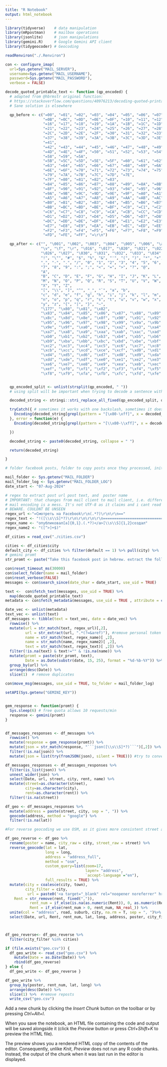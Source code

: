 ```yaml
---
title: "R Notebook"
output: html_notebook
--- 
```


```r
library(tidyverse)    # data manipulation
library(mRpostman)    # mailbox operations
library(jsonlite)     # json manipulations
library(gemini.R)     # Google Gemini API client
library(tidygeocoder) # Geocoding
```

```r

readRenviron("./.Renviron")

con <- configure_imap(
  url=Sys.getenv("MAIL_SERVER"),
  username=Sys.getenv("MAIL_USERNAME"),
  password=Sys.getenv("MAIL_PASSWORD"),
  verbose = FALSE)
```

```r
decode_quoted_printable_text <- function (qp_encoded) {
  # adapted from @hbrmstr original function:
  # https://stackoverflow.com/questions/40976213/decoding-quoted-printable-string-in-r
  # Sane solution is elsewhere

  qp_before <- c("=00", "=01", "=02", "=03", "=04", "=05", "=06", "=07", "=08", "=09", "=0A",
                 "=0B", "=0C", "=0D", "=0E", "=0F", "=10", "=11", "=12", "=13", "=14", "=15",
                 "=16", "=17", "=18", "=19", "=1A", "=1B", "=1C", "=1D", "=1E", "=1F", "=20",
                 "=21", "=22", "=23", "=24", "=25", "=26", "=27", "=28", "=29", "=2A", "=2B",
                 "=2C", "=2D", "=2E", "=2F", "=30", "=31", "=32", "=33", "=34", "=35", "=36",
                 "=37", "=38", "=39", "=3A", "=3B", "=3C", "=3D", "=3E", "=3F", "=40",
                 "=41",
                 "=42", "=43", "=44", "=45", "=46", "=47", "=48", "=49", "=4A", "=4B", "=4C",
                 "=4D", "=4E", "=4F", "=50", "=51", "=52", "=53", "=54", "=55", "=56", "=57",
                 "=58", "=59", "=5A",
                 "=5B", "=5C", "=5D", "=5E", "=5F", "=60", "=61", "=62",
                 "=63", "=64", "=65", "=66", "=67", "=68", "=69", "=6A", "=6B", "=6C", "=6D",
                 "=6E", "=6F", "=70", "=71", "=72", "=73", "=74", "=75", "=76", "=77", "=78",
                 "=79", "=7A", "=7B", "=7C", "=7D", "=7E",
                 "=7F", "=80", "=81", "=82", "=83",
                 "=84", "=85", "=86", "=87", "=88", "=89", "=8A", "=8B", "=8C", "=8D", "=8E",
                 "=8F", "=90", "=91", "=92", "=93", "=94", "=95", "=96", "=97", "=98", "=99",
                 "=9A", "=9B", "=9C", "=9D", "=9E", "=9F", "=A0", "=A1", "=A2", "=A3", "=A4",
                 "=A5", "=A6", "=A7", "=A8", "=A9", "=AA", "=AB", "=AC", "=AD", "=AE", "=AF",
                 "=B0", "=B1", "=B2", "=B3", "=B4", "=B5", "=B6", "=B7", "=B8", "=B9", "=BA",
                 "=BB", "=BC", "=BD", "=BE", "=BF", "=C0", "=C1", "=C2", "=C3", "=C4", "=C5",
                 "=C6", "=C7", "=C8", "=C9", "=CA", "=CB", "=CC", "=CD", "=CE", "=CF", "=D0",
                 "=D1", "=D2", "=D3", "=D4", "=D5", "=D6", "=D7", "=D8", "=D9", "=DA", "=DB",
                 "=DC", "=DD", "=DE", "=DF", "=E0", "=E1", "=E2", "=E3", "=E4", "=E5", "=E6",
                 "=E7", "=E8", "=E9", "=EA", "=EB", "=EC", "=ED", "=EE", "=EF", "=F0", "=F1",
                 "=F2", "=F3", "=F4", "=F5", "=F6", "=F7", "=F8", "=F9", "=FA", "=FB", "=FC",
                 "=FD", "=FE", "=FF", "=\r\n")

  qp_after <- c("", "\001", "\002", "\003", "\004", "\005", "\006", "\a", "\b", "\t", "\n",
                "\v", "\f", "\r", "\016", "\017", "\020", "\021", "\022", "\023", "\024", "\025",
                "\026", "\027", "\030", "\031", "\032", "\033", "\034", "\035", "\036", "\037", " ",
                "!", "\"", "#", "$", "%", "&", "'", "(", ")", "*", "+",
                ",", "-", ".", "/", "0", "1", "2", "3", "4", "5", "6",
                "7", "8", "9", ":", ";", "<", "=", ">", "?", "@",
                "A",
                "B", "C", "D", "E", "F", "G", "H", "I", "J", "K", "L",
                "M", "N", "O", "P", "Q", "R", "S", "T", "U", "V", "W",
                "X", "Y", "Z",
                "[", "\\", "]", "^", "_", "`", "a", "b",
                "c", "d", "e", "f", "g", "h", "i", "j", "k", "l", "m",
                "n", "o", "p", "q", "r", "s", "t", "u", "v", "w", "x",
                "y", "z", "{", "|", "}", "~",
                "\177", "\x80", "\x81", "\x82",
                "\x83", "\x84", "\x85", "\x86", "\x87", "\x88", "\x89", "\x8a", "\x8b",
                "\x8c", "\x8d", "\x8e", "\x8f", "\x90", "\x91", "\x92", "\x93", "\x94",
                "\x95", "\x96", "\x97", "\x98", "\x99", "\x9a", "\x9b", "\x9c", "\x9d",
                "\x9e", "\x9f", "\xa0", "\xa1", "\xa2", "\xa3", "\xa4", "\xa5", "\xa6",
                "\xa7", "\xa8", "\xa9", "\xaa", "\xab", "\xac", "\xad", "\xae", "\xaf",
                "\xb0", "\xb1", "\xb2", "\xb3", "\xb4", "\xb5", "\xb6", "\xb7", "\xb8",
                "\xb9", "\xba", "\xbb", "\xbc", "\xbd", "\xbe", "\xbf", "\xc0", "\xc1",
                "\xc2", "\xc3", "\xc4", "\xc5", "\xc6", "\xc7", "\xc8", "\xc9", "\xca",
                "\xcb", "\xcc", "\xcd", "\xce", "\xcf", "\xd0", "\xd1", "\xd2", "\xd3",
                "\xd4", "\xd5", "\xd6", "\xd7", "\xd8", "\xd9", "\xda", "\xdb", "\xdc",
                "\xdd", "\xde", "\xdf", "\xe0", "\xe1", "\xe2", "\xe3", "\xe4", "\xe5",
                "\xe6", "\xe7", "\xe8", "\xe9", "\xea", "\xeb", "\xec", "\xed", "\xee",
                "\xef", "\xf0", "\xf1", "\xf2", "\xf3", "\xf4", "\xf5", "\xf6", "\xf7",
                "\xf8", "\xf9", "\xfa", "\xfb", "\xfc", "\xfd", "\xfe", "\xff", "")


  qp_encoded_split <- unlist(strsplit(qp_encoded, " "))
  # using split will be important when trying to decode a sentence with capital letters

  decoded_string <- stringi::stri_replace_all_fixed(qp_encoded_split, qp_before, qp_after, vectorize_all=FALSE)

  tryCatch({ # sometimes it works with one backslash, sometimes it doesn't
    Encoding(decoded_string[grepl(pattern = "[\x80-\xff]", x = decoded_string)]) <- "latin1"
  }, error = function(e) {
    Encoding(decoded_string[grepl(pattern = "[\\x80-\\xff]", x = decoded_string)]) <- "latin1"

  })

  decoded_string <- paste0(decoded_string, collapse = " ")

  return(decoded_string)

}
```

```r


# folder facebook posts, folder to copy posts once they processed, initial date to search the posts dd-Mmm-yyyy  

mail_folder <- Sys.getenv("MAIL_FOLDER")        
mail_folder_log <- Sys.getenv("MAIL_FOLDER_LOG")
date_start <- "07-Aug-2024"

# regex to extract post url post text, and  poster name 
# IMPORTANT: that changes from mail client to mail client, i.e. different for outlook and gmail
# mail encoding is a mess. It's not UTF-8 as it claims and i cant read it as html. Very dirty regex for parsing HTML therefore.
# BEWARE. COULDNT BE UNSEEN
regex_url <-"=Смотреть на Facebook\r\n(.*?)\r\n\r\n=="
regex_text <- "!([\\s\\S]*?)\r\n\r\n\r\n\r\n=======================================Сообщение отправлено на адрес"
regex_name <- "опубликовал[а]{0,1}.(.*?)</a>[\\s\\S]{1,2}создал"
regex_name2 <- "([^>]+$)"

df_cities = read_csv("./cities.csv")

cities <- df_cities$city
default_city <- df_cities %>% filter(default == 1) %>% pull(city) %>% .[[1]]
# gemini promt
str_promt <- paste("Take this facebook post in hebrew. extract the following data: 1) street and city 2)rent per month return the following json: {street: <Value1> city: <Value2> rent: <Value3>} replace <Value1> with street in hebrew or null ({street: null city: <Value2> rent: <Value3>}) if not mentioned, <Value2> with city, if it's not mentioned set", default_city,  "by default and <Value3> with rent in nis or null ({{street: <Value1> city: <Value2> rent: null}})  if not mentioned. Dont use the date with: for example 10.9 means date, not rent, keep the value equall null. If the adress contains any special characters just omit them ")

con$reset_timeout_ms(30000)
con$select_folder(name = mail_folder)
con$reset_verbose(FALSE)
messages <- con$search_since(date_char = date_start, use_uid = TRUE) 

text <-  con$fetch_text(messages, use_uid = TRUE) %>% 
  map(decode_quoted_printable_text)
metadata <- con$fetch_metadata(messages, use_uid = TRUE , attribute = c("INTERNALDATE"))

date_vec <- unlist(metadata)
text_vec <- unlist(text)
df_messages <- tibble(text = text_vec, date = date_vec) %>% 
  rowwise() %>% 
  mutate(url = str_match(text, regex_url)[,2],
         url = str_extract(url, ".*(?=&aref)"), #remove personal token from the url
         name = str_match(text, regex_name)[ ,2], 
         name = str_match(name, regex_name2)[ ,2], 
         text = str_match(text, regex_text)[ ,2]) %>% 
  filter(!is.na(text) & text!="" & !is.na(name)) %>% 
  mutate(promt = paste(str_promt, text),
         Date = as.Date(substr(date, 15, 25), format = "%d-%b-%Y")) %>% 
  group_by(url) %>% 
  arrange(desc(Date)) %>% 
  slice(1)  # remove duplicates
  
con$move_msg(messages, use_uid = TRUE, to_folder = mail_folder_log)


```




```r

setAPI(Sys.getenv("GEMINI_KEY"))


gem_response <- function(promt) {
  Sys.sleep(6) # free quota allows 10 requests/min
  response <- gemini(promt)
}


df_messages_responses <- df_messages %>% 
  rowwise() %>% 
  mutate(response = gem_response(promt)) %>% 
  mutate(json = str_match(response, "```json([\\s\\S]*?)```")[,2]) %>% #extract json from response 
  filter(!is.na(json)) %>% 
  mutate(json = list(try(fromJSON(json), silent = TRUE))) #try to convert json into r list (check if json is valid)

df_messages_responses <- df_messages_responses %>% 
  filter(is_list(json)) %>% 
  unnest_wider(json) %>% 
  select(Date, url, street, city, rent, name) %>% 
  mutate(street=as.character(street),
         city=as.character(city),
         rent=as.character(rent)) %>% 
  filter(!is.na(street))

```
```r


df_geo <- df_messages_responses %>%
  mutate(address = paste(street, city, sep = ", ")) %>% 
  geocode(address, method = "google") %>% 
  filter(!is.na(lat))

#For reverse geocoding we use OSM, as it gives more consistent street and city results

df_geo_reverse <- df_geo %>% 
  rename(poster = name, city_raw = city, street_raw = street) %>% 
  reverse_geocode(lat = lat, 
                  long = long, 
                  address = "address_full",
                  method = "osm", 
                  custom_query=list(zoom=17,
                                    layer= "address",
                                    `accept-language`="en"),
                  full_results = TRUE) %>% 
  mutate(city = coalesce(city, town),
         city_filter = city,
          url = paste0('<a target="_blank" rel="noopener noreferrer" href ="', url, '">', "link", "</a>"),
    Rent = str_remove(rent, fixed(",")),
           rent_num = if_else(is.na(as.numeric(Rent)), 0, as.numeric(Rent)),
           Rent = if_else(rent_num > 0, rent_num, NA_real_)) %>% 
  unite(col = "address", road, suburb, city, na.rm = T, sep = ", ")%>% 
  select(Date, url, Rent, rent_num, lat, long, address, poster, city_filter)



df_geo_reverse<- df_geo_reverse %>% 
  filter(city_filter %in% cities)

```
```r

if (file.exists("geo.csv")) {
  df_geo_write <- read_csv("geo.csv") %>% 
    mutate(Date = as.Date(Date)) %>% 
    rbind(df_geo_reverse) 
} else {
  df_geo_write <- df_geo_reverse }

df_geo_write %>% 
  group_by(poster, rent_num, lat, long) %>% 
  arrange(desc(Date)) %>% 
  slice(1) %>%  #remove reposts
  write_csv("geo.csv")
```



Add a new chunk by clicking the *Insert Chunk* button on the toolbar or by pressing *Ctrl+Alt+I*.

When you save the notebook, an HTML file containing the code and output will be saved alongside it (click the *Preview* button or press *Ctrl+Shift+K* to preview the HTML file).

The preview shows you a rendered HTML copy of the contents of the editor. Consequently, unlike *Knit*, *Preview* does not run any R code chunks. Instead, the output of the chunk when it was last run in the editor is displayed.
